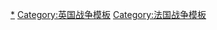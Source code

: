 {{military navigation
| style = wide
| name  = 英法百年战争
| state = {{{state<includeonly>|collapsed</includeonly>}}}
| title = [[百年战争|英法百年战争]]
| listclass = hlist

| group1 = 战役
| list1  = {{Navbox subgroup

 | group1 = '''第一阶段'''<br/>1337-1360
 | list1  = 
*[[阿訥默伊登海戰|阿讷默伊登(1338)]]
*'''[[斯鲁伊斯海战|斯鲁伊斯(1340)]]'''
*{{link-en|圖爾奈戰役 (1340年)|Tournaisis campaign of 1340|圖爾奈(1340)}}
**[[圣奥梅尔戰役]]
**[[图尔奈围城战|图尔奈]]
*'''[[加斯科涅戰役 (1345年)|加斯科涅(1345)]]'''
**[[貝傑拉克戰役|貝傑拉克]]
**[[歐貝羅什戰役|歐貝羅什]]
**[[艾吉永圍城戰|艾吉永]]
*'''[[愛德華三世的騎行劫掠行動 (1346年)|愛德華三世劫掠(1346)]]'''
**[[卡昂戰役 (1346年)|卡昂]]
**[[布朗什塔克戰役|布朗什塔克]]
**'''[[克雷西会战|克雷西]]'''
**{{link-en|加萊圍城戰|Siege of Calais (1346–1347)|加来}}
*{{link-en|蘭開斯特公爵的騎行劫掠行動 (1346年)|Lancaster's chevauchée of 1346|蘭開斯特劫掠(1346)}}
*[[內維爾十字之戰|内维尔十字(1346)]]
*[[加莱战役|加莱(1349)]]
*[[溫奇爾西海戰|溫奇爾西(1350)]]
* [[阿德爾戰役|阿德爾(1351)]]
*[[纳博讷围城战 (1355年)|纳博讷(1355)]]
*{{link-en|黑太子的騎行劫掠行動 (1355)|Black Prince's chevauchée of 1355|黑太子劫掠(1355)}}
**'''[[普瓦捷战役|普瓦捷]]'''
*[[布洛涅森林战役|布洛涅森林(1358)]]
*[[亚眠战役 (1358年)|亚眠(1358)]]
*[[蘭斯戰役 (1359－1360年)|蘭斯戰役(1359－1360)]]
**[[兰斯围城战 (1359年)|兰斯围城战]]
**[[沙特爾圍城戰 (1360年)|沙特爾]]
| group2 = '''[[布列塔尼继承战争]]'''<br/>1341－1365
 | list2  = 
*{{link-en|尚普托索戰役|Battle of Champtoceaux|尚普托索(1341)}}
*{{link-en|瓦讷围城战 (1342年)|Sieges of Vannes (1342)|瓦讷(1342)}}
*{{link-en|埃訥邦圍城戰|Siege of Hennebont (1342)|埃訥邦(1342)}}
*{{link-en|布雷斯特戰役(1342)|Battle of Brest (1342)|布雷斯特(1342)}}
*{{link-en|莫尔莱战役|Battle of Morlaix|莫尔莱(1342)}}
*{{link-en|卡多瑞戰役|Battle of Cadoret|卡多瑞(1345)}}
*{{link-en|聖波勒德萊昂戰役|Battle of St Pol de Léon|聖波勒德萊昂(1346)}}
*{{link-en|拉羅什德里安戰役|Battle of La Roche-Derrien|拉羅什德里安(1347)}}
*{{link-en|三十人之戰|Combat of the Thirty|三十人之戰(1351)}}
*{{link-en|莫龙战役|Battle of Mauron|莫龙(1352)}}
*{{link-en|蒙穆兰战役|Battle of Montmuran|蒙穆兰(1354)}}
*{{link-en|雷恩围城战 (1356-1357)|Siege of Rennes (1356–57)|雷恩(1356)}}
*'''[[欧赖战役|欧赖(1364)]]'''
| group3 = '''第一停戰期'''<br/>1360－1369
 | list3  = 
*'''[[札克雷暴動|扎克雷农民暴动]]'''
**{{link-en|默羅戰役|Battle of Mello|默羅(1358)}}
*'''[[自由傭兵團|自由傭兵之亂]]'''
**[[布里涅战役|布里涅(1362)]]
**[[羅勒布瓦茲圍城戰|羅勒布瓦茲(1364)]]
*'''勃艮第繼承戰爭'''
**[[芒特围城战|芒特(1364)]]
**[[默朗围城战|默朗(1364)]]
**[[科謝雷戰役|科謝雷(1364)]]
*<br/>'''[[第一次卡斯提爾王位繼承戰爭]]'''
**'''{{link-en|納胡拉戰役|Battle of Nájera|納胡拉(1367)}}'''
**[[蒙铁尔战役|蒙铁尔(1369)]]
| group4 = '''第二阶段'''<br/>1369－1389
 | list4  = 
*[[利摩日圍城戰|利摩日(1370)]]
*'''[[彭瓦揚戰役|彭瓦揚(1370)]]'''
*'''[[拉羅歇爾海戰|拉罗歇尔(1372)]]'''
*[[格恩西岛围城战|格恩西岛(1372)]]
*[[苏比斯围城战|苏比斯(1372)]]
*{{link-en|希澤戰役|Battle of Chiset|希澤(1373)}}
*[[莫沃赞围城战|莫沃赞(1373)]]
*[[突襲萊伊|萊伊 (1377)]]
*[[刘易斯战役 (1377年)|刘易斯(1377)]]
*[[怀特岛战役|怀特岛(1377)]]
*[[雅茅斯战役|雅茅斯(1377)]]
*[[埃梅战役|埃梅(1377)]]
*[[沙利耶尔围城战|沙利耶尔(1380)]]
*[[朗东新堡围城战|朗东新堡(1380)]]
*[[勒克吕斯海战 (1385年)|勒克吕斯(1385)]]
*[[瓦尔克围城战|瓦尔克(1385)]]

| group5 = 第二停戰期<br/>1380－1415
 | list5  = 
*'''[[德宾塞十字军|德宾塞十字军(1382－1383)]]'''
**[[貝弗豪茲維德戰役|貝弗豪茲維德(1382)]]
**[[羅斯貝克戰役|羅斯貝克(1382)]]
**{{link-en|伊珀爾圍城戰|Siege of Ypres (1383)|伊珀爾(1383)}}
*'''葡萄牙王位繼承危機(1383－1385)'''
**[[阿勒祖巴洛特戰役|阿勒祖巴洛特(1385)]]
*<br/>'''{{link-en|格林杜爾起義|Glyndŵr Rising|格林杜爾起義(1400－1415)}}'''
**{{link-fr|卡那封围城战|Siège de Caernarfon|卡那封(1404)}}
**{{link-fr|哈德拉夫围城战|Siège de Harlech|哈德拉夫(1404)}}
*'''[[阿馬尼亞克派與勃艮第派內戰|阿馬尼亞克與勃艮第內戰(1407－1435)]]'''
| group6 = '''第三阶段'''<br/>1415－1429
 | list6  = 
*[[哈弗勒爾圍城戰|哈弗勒爾(1415)]]
*'''[[阿金库尔战役|阿金库尔(1415)]]'''
*[[榭孚德科海戰|榭孚德科(1416)]] 
*{{link-en|卡昂围城战 (1417年)|Siege of Caen (1417)|卡昂(1417)}}
*{{link-en|盧昂圍城戰|Siege of Rouen|盧昂(1418)}}
*{{link-en|拉罗歇尔海战(1419)|Battle of La Rochelle (1419)|拉罗歇尔(1419)}}
*[[圣米歇尔山之围|圣米歇尔山(1419-1453)]]
*[[默伦围城战|默伦(1420)]]
*[[博热战役|博热(1421)]]
*[[贝尔奈战役|贝尔奈(1422)]]
*[[克拉旺戰役|克拉旺(1423)]]
*[[拉布羅西尼埃戰役|拉布羅西尼埃(1423)]]
*'''[[韦纳伊战役|韦纳伊(1424)]]'''
*[[蒙塔日圍城戰|蒙塔日(1427)]]
| group7 = '''第四阶段'''<br/>1428－1453
 | list7  = 
*'''[[奥尔良之围|奥尔良(1428)]]'''
**[[鯡魚之戰|鯡魚之戰]]
*[[羅亞爾河戰役|羅亞爾河(1429)]]
**[[雅尔若战役|雅尔若]]
**[[卢瓦尔河畔默恩战役|默恩]]
**[[博讓西戰役|博讓西]]
**'''[[帕提战役|帕提]]'''
*[[兰斯战役 (1429年)|兰斯(1429)]]
*[[蒙泰皮盧瓦戰役|蒙泰皮卢瓦(1429)]]
*[[巴黎围城战 (1429年)|巴黎(1429)]]
*[[康白尼之圍|康白尼(1430)]]
*[[杰布华战役|杰布华(1435)]]
*[[巴黎战役 (1436年)|巴黎(1436)]]
*[[迪耶普围城战|迪耶普(1442)]]
*[[佔領韋納伊 (1449)|韋納伊 (1449)]]
*'''[[福尔米尼战役|福尔米尼(1450)]]'''
*[[災難日之戰|災難日 (1450)]]
*[[波尔多围城战 (1451年)|波尔多(1451)]]
*[[波尔多围城战 (1453年)|波尔多(1453)]]
*'''[[卡斯蒂隆战役|卡斯蒂隆(1453)]]'''

}}

 | group2 = [[法兰西王国]]
 | list2  = {{Navbox subgroup

 | group1 = [[法国君主列表|君主]]
 | list1  = 
*[[腓力六世 (法兰西)|腓力六世]]
*[[约翰二世 (法兰西)|约翰二世]]
*[[查理五世 (法兰西)|查理五世]]
*[[查理六世 (法兰西)|查理六世]]
*[[查理七世 (法兰西)|查理七世]]
 | group2 = [[法蘭西王室統帥|王室統帥]]
 | list2  = 
*{{link-en|雅克·德·波旁|James I, Count of La Marche}}
*[[贝特朗·杜·盖克兰]]
*{{link-en|奥利维埃·德·克利森|Olivier de Clisson}}
*{{link-en|路易·德·桑塞爾|Louis de Sancerre}}
*{{link-en|夏爾一世·德·阿爾貝|Charles I of Albret}}
*{{link-en|貝爾納七世 (阿馬尼亞克)|Bernard VII, Count of Armagnac|貝爾納七世}}
*[[約翰·斯圖亞特 (布肯伯爵)|約翰·斯圖亞特]]
*[[阿蒂爾三世 (布列塔尼)|阿爾蒂爾·德·里奇蒙]]
 | group3 = [[法国元帅|元帥]]
 | list3  =
*{{link-en|夏尔·德·蒙莫朗西|Charles I de Montmorency}}
*[[阿尔诺·奥德雷海姆]]
*{{link-en|让·德·克莱蒙|Jean de Clermont}}
*[[让·勒迈格雷]]
*[[吉爾貝·莫提耶·德·拉法葉]]
*[[让·德·布罗斯]]
*[[吉爾·德·雷]]
*[[安德烈·德·洛埃阿克]] 
*[[尚·普腾·桑特莱伊]]

 | group4 = 指挥官
 | list4  = 
*{{link-en|安布鲁瓦兹·德·洛雷|Ambroise de Loré}}
*[[安托万·德·夏巴纳]]
*{{link-en|阿爾諾·德·塞沃利|Arnaud de Cervole}}
*{{link-en|阿爾諾·紀堯姆|Arnault Guilhem de Barbazan}}
*{{link-en|布罗·德·拉里维埃|Bureau de La Rivière}}
*{{link-en|費爾南多·桑切斯·德·托瓦|Fernando Sánchez de Tovar}}
*{{link-en|纪尧姆二世·德·纳博讷|William II of Narbonne}}
*[[让·布罗]]
*[[让·德·迪努瓦]]
*[[让·德·默伦]]
*[[讓·德·維埃納]]
*[[聖女貞德]]
*[[約翰二世 (阿朗松公爵)|約翰二世·阿朗松]]
*[[拉海尔]]
*{{link-en|路易·德·庫朗|Louis de Culant}}
*[[路易·吉里博]]
*[[皮埃尔·德·罗斯特勒南]]
*[[蒂格迪阿·德·柯莫瓦桑]]
}}
 | group3 = [[英格蘭王國]]
 | list3  = {{Navbox subgroup

 | group1 = [[英格蘭君主列表|君主]]
 | list1  = 
*[[爱德华三世]]
*[[理查二世 (英格兰)|理查二世]]
*[[亨利四世 (英格兰)|亨利四世]]
*[[亨利五世 (英格兰)|亨利五世]]
*[[亨利六世 (英格兰)|亨利六世]]
**英格蘭攝政王[[汉弗莱 (格洛斯特公爵)|格洛斯特公爵]]
**法蘭西攝政王[[第一代贝德福德公爵兰开斯特的约翰|貝德福德公爵]]
 | group2 = 指挥官
 | list2  = 
*[[黑太子爱德华]]
*[[第二代薩默塞特公爵埃德蒙·博福特|埃德蒙·博福特]]
*[[格羅斯蒙特的亨利]]
*{{link-en|傑弗華·德·哈庫爾|Geoffroy de Harcourt}}
*{{link-en|让·德·格拉伊|Jean III de Grailly}}
*{{link-en|约翰·钱多斯|John Chandos}}
*[[約翰·法斯特爾夫]]
*[[第一代什鲁斯伯里伯爵约翰·塔尔博特|约翰·塔尔博特]]
*[[第三代约克公爵约克的理查|理查·金雀花]]
*{{link-en|羅伯特·諾勒斯|Robert Knolles}}
*{{link-en|托马斯·基里埃尔|Sir Thomas Kyriell}}
*[[托馬斯·蒙塔居]]
*{{link-en|威廉·德·拉·波尔|William de la Pole, 1st Duke of Suffolk}}
}}

 | group4 = [[勃艮第公國]]
 | list4  = {{Navbox subgroup
 
 | group1 = [[勃艮第统治者列表|君主]]
 | list1  =
*[[菲利普二世 (勃艮第)|勇敢的菲利普]]
*[[約翰 (勃艮第公爵)|無畏的約翰]]
*[[菲利普三世 (勃艮第)|好人菲利普]]
}}

 | group5 =其他战争
 | list5  = 
*[[百年战争在诺曼底|诺曼底]]
*[[苏格兰历史#第二次独立战争|第二次蘇格蘭獨立戰爭]]

 | group6 = 条约
 | list6  = 
*{{link-en|埃斯普欽和約|Truce of Espléchin}}
*{{link-en|馬萊斯特魯瓦和約|Truce of Malestroit}}
*[[威斯敏斯特和约 (1353)|威斯敏斯特和约]]
*{{link-en|芒特条约|Treaty of Mantes}}
*{{link-en|瓦洛涅条约|Treaty of Valognes}}
*[[蓬图瓦兹条约]]
*{{link-en|倫敦條約 (1359年)|Treaty of London (1359)|倫敦條約}}
*[[加萊停戰協議]]
*[[布勒丁尼条约]]
*{{link-en|盖朗德条约 (1365年)|Treaty of Guérande (1365)|第一次蓋朗德條約}}
*[[韦尔农条约]]
*[[盧丹條約]]
*[[盖朗德条约 (1381年)|第二次蓋朗德條約]]
*[[比塞特爾和約]]
*[[布尔日条约]]
*[[圣莫尔条约 (1418年)|圣莫尔条约]]
*[[特鲁瓦条约]]
*{{link-en|亞眠條約 (1423年)|Treaty of Amiens (1423)|亞眠條約}}
*[[阿拉斯会议|阿拉斯条约]]
*[[屈塞条约]]
*[[圖爾條約]]
| below = '''[[軍事史]]'''
}}
<noinclude>
[[Category:百年战争|*]]
[[Category:英国战争模板]]
[[Category:法国战争模板]]
</noinclude>